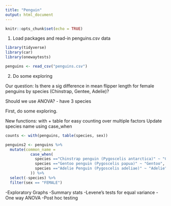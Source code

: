 ```yaml
---
title: "Penguin"
output: html_document
---
```


```r
knitr::opts_chunk$set(echo = TRUE)
```

1. Load packages and read-in penguins.csv data

```r
library(tidyverse)
library(car)
library(onewaytests)

penguins <- read_csv("penguins.csv")
```

2. Do some exploring

Our question: 
Is there a sig difference in mean flipper length for female penguins by species (Chinstrap, Gentee, Adelie)?

Should we use ANOVA? - have 3 species 

First, do some exploring.

New functions: with + table for easy counting over multiple factors
Update species name using case_when
```r
counts <- with(penguins, table(species, sex))

penguins2 <- penguins %>% 
  mutate(common_name = 
           case_when(
             species =="Chinstrap penguin (Pygoscelis antarctica)" ~ "Chinstrap",
             species =="Gentoo penguin (Pygoscelis papua)" ~ "Gentoo",
             species =="Adelie Penguin (Pygoscelis adeliae)" ~ "Adelie"
           )) %>% 
  select(-species) %>% 
  filter(sex == "FEMALE")
```

-Exploratory Graphs
-Summary stats
-Levene's tests for equal variance
-One way ANOVA
-Post hoc testing

